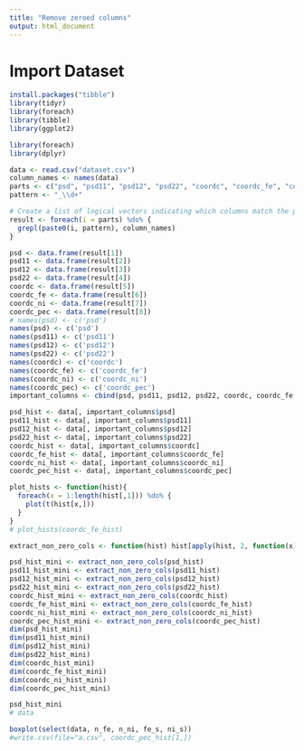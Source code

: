 ```yaml
---
title: "Remove zeroed columns"
output: html_document
---
```


# Import Dataset

```r
install.packages("tibble")
library(tidyr)
library(foreach)
library(tibble)
library(ggplot2)
```
```r
library(foreach)
library(dplyr)

data <- read.csv("dataset.csv")
column_names <- names(data)
parts <- c("psd", "psd11", "psd12", "psd22", "coordc", "coordc_fe", "coordc_ni", "pec")
pattern <- "_\\d+"

# Create a list of logical vectors indicating which columns match the patterns
result <- foreach(i = parts) %do% {
  grepl(paste0(i, pattern), column_names)
}

psd <- data.frame(result[1])
psd11 <- data.frame(result[2])
psd12 <- data.frame(result[3])
psd22 <- data.frame(result[4])
coordc <- data.frame(result[5])
coordc_fe <- data.frame(result[6])
coordc_ni <- data.frame(result[7])
coordc_pec <- data.frame(result[8])
# names(psd) <- c('psd')
names(psd) <- c('psd')
names(psd11) <- c('psd11')
names(psd12) <- c('psd12')
names(psd22) <- c('psd22')
names(coordc) <- c('coordc')
names(coordc_fe) <- c('coordc_fe')
names(coordc_ni) <- c('coordc_ni')
names(coordc_pec) <- c('coordc_pec')
important_columns <- cbind(psd, psd11, psd12, psd22, coordc, coordc_fe, coordc_ni, coordc_pec)
```

```r
psd_hist <- data[, important_columns$psd]
psd11_hist <- data[, important_columns$psd11]
psd12_hist <- data[, important_columns$psd12]
psd22_hist <- data[, important_columns$psd22]
coordc_hist <- data[, important_columns$coordc]
coordc_fe_hist <- data[, important_columns$coordc_fe]
coordc_ni_hist <- data[, important_columns$coordc_ni]
coordc_pec_hist <- data[, important_columns$coordc_pec]
```

```r
plot_hists <- function(hist){
  foreach(x = 1:length(hist[,1])) %do% {
    plot(t(hist[x,]))
  }
}
# plot_hists(coordc_fe_hist)

```

```r
extract_non_zero_cols <- function(hist) hist[apply(hist, 2, function(x) any(x != 0))]

psd_hist_mini <- extract_non_zero_cols(psd_hist)
psd11_hist_mini <- extract_non_zero_cols(psd11_hist)
psd12_hist_mini <- extract_non_zero_cols(psd12_hist)
psd22_hist_mini <- extract_non_zero_cols(psd22_hist)
coordc_hist_mini <- extract_non_zero_cols(coordc_hist)
coordc_fe_hist_mini <- extract_non_zero_cols(coordc_fe_hist)
coordc_ni_hist_mini <- extract_non_zero_cols(coordc_ni_hist)
coordc_pec_hist_mini <- extract_non_zero_cols(coordc_pec_hist)
dim(psd_hist_mini)
dim(psd11_hist_mini)
dim(psd12_hist_mini)
dim(psd22_hist_mini)
dim(coordc_hist_mini)
dim(coordc_fe_hist_mini)
dim(coordc_ni_hist_mini)
dim(coordc_pec_hist_mini)
```

```r
psd_hist_mini
# data
```

```r
boxplot(select(data, n_fe, n_ni, fe_s, ni_s))
#write.csv(file="a.csv", coordc_pec_hist[1,])
```